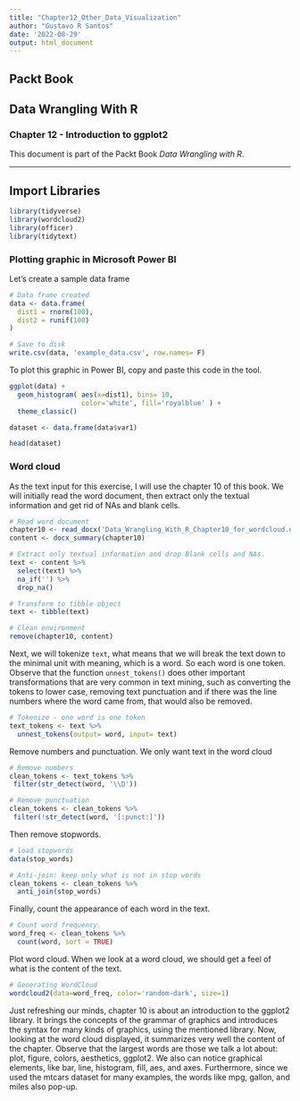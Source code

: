 ---
title: "Chapter12_Other_Data_Visualization"
author: "Gustavo R Santos"
date: '2022-08-29'
output: html_document
---

## Packt Book
## Data Wrangling With R
### Chapter 12 - Introduction to ggplot2

This document is part of the Packt Book *Data Wrangling with R*.

---

## Import Libraries
```{r}

library(tidyverse)
library(wordcloud2)
library(officer)
library(tidytext)

```


### Plotting graphic in Microsoft Power BI

Let's create a sample data frame
```{r}

# Data frame created
data <- data.frame(
  dist1 = rnorm(100),
  dist2 = runif(100)
)

# Save to disk
write.csv(data, 'example_data.csv', row.names= F)

```



To plot this graphic in Power BI, copy and paste this code in the tool.
```{r}

ggplot(data) + 
  geom_histogram( aes(x=dist1), bins= 10,
                  color='white', fill='royalblue' ) +
  theme_classic()

```


```{r}
dataset <- data.frame(data$var1)

head(dataset)
```


### Word cloud

As the text input for this exercise, I will use the chapter 10 of this book.
We will initially read the word document, then extract only the textual information and get rid of NAs and blank cells.
```{r}
# Read word document
chapter10 <- read_docx('Data_Wrangling_With_R_Chapter10_for_wordcloud.docx')
content <- docx_summary(chapter10)

# Extract only textual information and drop Blank cells and NAs.
text <- content %>% 
  select(text) %>% 
  na_if('') %>% 
  drop_na()

# Transform to tibble object
text <- tibble(text)

# Clean environment
remove(chapter10, content)

```

Next, we will tokenize `text`, what means that we will break the text down to the minimal unit with meaning, which is a word. So each word is one token.
Observe that the function `unnest_tokens()` does other important transformations that are very common in text mining, such as converting the tokens to lower case, removing text punctuation and if there was the line numbers where the word came from, that would also be removed.

```{r}

# Tokenize - one word is one token
text_tokens <- text %>%
  unnest_tokens(output= word, input= text)

```

Remove numbers and punctuation. We only want text in the word cloud

```{r}

# Remove numbers
clean_tokens <- text_tokens %>%
 filter(str_detect(word, '\\D'))

# Remove punctuation
clean_tokens <- clean_tokens %>%
 filter(!str_detect(word, '[:punct:]'))

```

Then remove stopwords.

```{r}

# load stopwords
data(stop_words)

# Anti-join: keep only what is not in stop words
clean_tokens <- clean_tokens %>%
  anti_join(stop_words)

```

Finally, count the appearance of each word in the text.

```{r}

# Count word frequency.
word_freq <- clean_tokens %>%
  count(word, sort = TRUE) 

```



Plot word cloud.
When we look at a word cloud, we should get a feel of what is the content of the text.

```{r}

# Generating WordCloud
wordcloud2(data=word_freq, color='random-dark', size=1)

```


Just refreshing our minds, chapter 10 is about an introduction to the ggplot2 library. It brings the concepts of the grammar of graphics and introduces the syntax for many kinds of graphics, using the mentioned library. 
Now, looking at the word cloud displayed, it summarizes very well the content of the chapter. Observe that the largest words are those we talk a lot about: plot, figure, colors, aesthetics, ggplot2. We also can notice graphical elements, like bar, line, histogram, fill, aes, and axes.  Furthermore, since we used the mtcars dataset for many examples, the words like mpg, gallon, and miles also pop-up.



